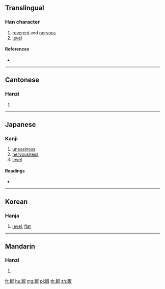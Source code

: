 {{character info/new}}
==Translingual==

===Han character===
{{Han char|rn=157|rad=足|as=08|sn=15|four=67140|canj=RMYFE}}

# [[reverent]] and [[nervous]]
# [[level]]

====References====
* {{Han ref|kx=1229.010|dkj=37656|dj=1701.010|hdz=63715.020|uh=8E27|ud=36391|bh=E7FE|bd=59390}}

----

==Cantonese==

===Hanzi===
{{yue-hanzi|jyut=|y=chuk1}}

# {{defn|lang=yue|sort=足08}}

----

==Japanese==

===Kanji===
{{ja-kanji|grade=|rs=足08}}

# [[uneasiness]]
# [[nervousness]]
# [[level]]

====Readings====
* {{ja-readings|on=[[しゅく]] (shuku), [[てき]] (teki), [[じゃく]] (jaku)|kun=[[いきやすい]] (ikiyasui)|nanori=}}

----

==Korean==

===Hanja===
{{ko-hanja|hangeul=척|eumhun=|rv=cheok|mr=ch'ŏk|y=chek}}

# [[level]], [[flat]]

----

==Mandarin==

===Hanzi===
{{cmn-hanzi|pin=[[cù]] ([[cu4]]), [[dí]] ([[di2]])|wg=ts'u<sup>4</sup>, ti<sup>2</sup>}}

# {{defn|lang=cmn|sort=足08}}

[[fr:踧]]
[[hu:踧]]
[[mg:踧]]
[[pl:踧]]
[[th:踧]]
[[zh:踧]]